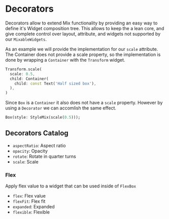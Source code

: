 # Decorators

Decorators allow to extend Mix functionality by providing an easy way to define it's Widget composition tree. This allows to keep the a lean core, and give complete control over layout, attribute, and widgets not supported by our `MixableWidgets`.

As an example we will provide the implementation for our `scale` attribute. The Container does not provide a scale property, so the implementation is done by wrapping a `Container` with the `Transform` widget.

```dart
Transform.scale(
  scale: 0.5,
  child: Container(
    child: const Text('Half sized box'),
  ),
)
```

Since `Box` is a `Container` it also does not have a `scale` property. However by using a `Decorator` we can accomlish the same effect.

```dart
Box(style: StyleMix(scale(0.5)));
```

## Decorators Catalog

- `aspectRatio`: Aspect ratio
- `opacity`: Opacity
- `rotate`: Rotate in quarter turns
- `scale`: Scale

### Flex

Apply flex value to a widget that can be used inside of `FlexBox`

- `flex`: Flex value
- `flexFit`: Flex fit
- `expanded`: Expanded
- `flexible`: Flexible
